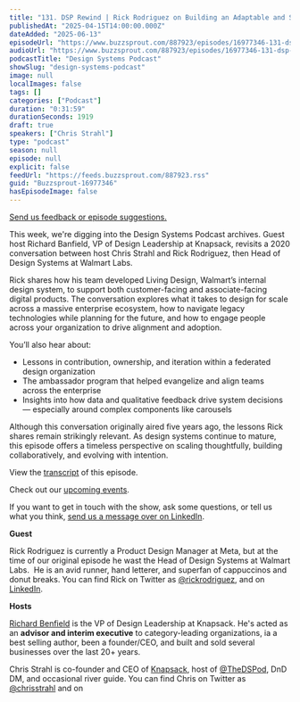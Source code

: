 ```yaml
---
title: "131. DSP Rewind | Rick Rodriguez on Building an Adaptable and Scalable Design system"
publishedAt: "2025-04-15T14:00:00.000Z"
dateAdded: "2025-06-13"
episodeUrl: "https://www.buzzsprout.com/887923/episodes/16977346-131-dsp-rewind-rick-rodriguez-on-building-an-adaptable-and-scalable-design-system.mp3"
audioUrl: "https://www.buzzsprout.com/887923/episodes/16977346-131-dsp-rewind-rick-rodriguez-on-building-an-adaptable-and-scalable-design-system.mp3"
podcastTitle: "Design Systems Podcast"
showSlug: "design-systems-podcast"
image: null
localImages: false
tags: []
categories: ["Podcast"]
duration: "0:31:59"
durationSeconds: 1919
draft: true
speakers: ["Chris Strahl"]
type: "podcast"
season: null
episode: null
explicit: false
feedUrl: "https://feeds.buzzsprout.com/887923.rss"
guid: "Buzzsprout-16977346"
hasEpisodeImage: false
---
```

[Send us feedback or episode suggestions.](https://www.buzzsprout.com/twilio/text_messages/887923/open_sms)

This week, we're digging into the Design Systems Podcast archives. Guest host Richard Banfield, VP of Design Leadership at Knapsack, revisits a 2020 conversation between host Chris Strahl and Rick Rodriguez, then Head of Design Systems at Walmart Labs.

Rick shares how his team developed Living Design, Walmart’s internal design system, to support both customer-facing and associate-facing digital products. The conversation explores what it takes to design for scale across a massive enterprise ecosystem, how to navigate legacy technologies while planning for the future, and how to engage people across your organization to drive alignment and adoption.

You’ll also hear about:

-   Lessons in contribution, ownership, and iteration within a federated design organization
-   The ambassador program that helped evangelize and align teams across the enterprise
-   Insights into how data and qualitative feedback drive system decisions — especially around complex components like carousels

Although this conversation originally aired five years ago, the lessons Rick shares remain strikingly relevant. As design systems continue to mature, this episode offers a timeless perspective on scaling thoughtfully, building collaboratively, and evolving with intention.

View the [transcript](https://docs.google.com/document/d/1sEFQpA6sJnNUso2YnfMHa1AzC2rquofauXV7wIlQMyc/edit?usp=sharing) of this episode.

Check out our [upcoming events](https://www.knapsack.cloud/events).

If you want to get in touch with the show, ask some questions, or tell us what you think, [send us a message over on LinkedIn](https://www.linkedin.com/showcase/design-systems-podcast/?viewAsMember=true).

**Guest**

Rick Rodriguez is currently a Product Design Manager at Meta, but at the time of our original episode he wast the Head of Design Systems at Walmart Labs.  He is an avid runner, hand letterer, and superfan of cappuccinos and donut breaks. You can find Rick on Twitter as [@rickrodriguez](https://twitter.com/rickrodriguez), and on [LinkedIn](https://www.linkedin.com/in/rickrodriguez24/).

**Hosts**

[Richard Benfield](https://www.linkedin.com/in/richardbanfield/) is the VP of Design Leadership at Knapsack. He's acted as an **advisor and interim executive** to category-leading organizations, ia a best selling author, been a founder/CEO, and built and sold several businesses over the last 20+ years.

Chris Strahl is co-founder and CEO of [Knapsack](https://www.knapsack.cloud/), host of [@TheDSPod](https://twitter.com/thedspod), DnD DM, and occasional river guide. You can find Chris on Twitter as [@chrisstrahl](https://twitter.com/chrisstrahl) and on
